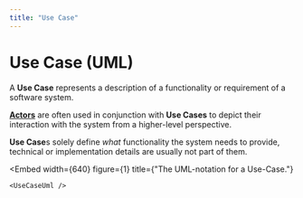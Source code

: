 ```yaml
---
title: "Use Case"
---
```



# Use Case (UML)

A **Use Case** represents a description of a functionality or requirement of a software system.

[**Actors**](uml.actor) are often used in conjunction with **Use Cases** to depict their interaction with the
system from a higher-level perspective.

**Use Case**s solely define _what_ functionality the system needs to provide, technical or implementation details are
usually not part of them.



<Embed
    width={640}
    figure={1}
    title={"The UML-notation for a Use-Case."}
>
    <UseCaseUml />
</Embed>

<BackButton />
